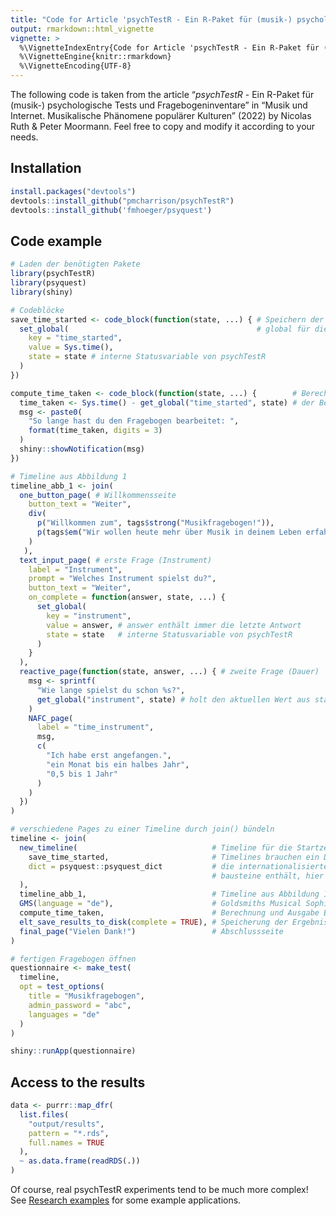 ```yaml
---
title: "Code for Article 'psychTestR - Ein R-Paket für (musik-) psychologische Tests und Fragebogeninventare'"
output: rmarkdown::html_vignette
vignette: >
  %\VignetteIndexEntry{Code for Article 'psychTestR - Ein R-Paket für (musik-) psychologische Tests und Fragebogeninventare'}
  %\VignetteEngine{knitr::rmarkdown}
  %\VignetteEncoding{UTF-8}
---
```


The following code is taken from the article "*psychTestR* - Ein R-Paket für (musik-) psychologische Tests und Fragebogeninventare" in "Musik und Internet. Musikalische Phänomene populärer Kulturen" (2022) by Nicolas Ruth & Peter Moormann. Feel free to copy and modify it according to your needs. <!-- This link needs to be specified. Viola informs Peter as soon as she knows the link. -->


## Installation
```r
install.packages("devtools")
devtools::install_github("pmcharrison/psychTestR")
devtools::install_github('fmhoeger/psyquest')
```

## Code example 
```r
# Laden der benötigten Pakete
library(psychTestR)
library(psyquest)
library(shiny)

# Codeblöcke
save_time_started <- code_block(function(state, ...) { # Speichern der Startzeit
  set_global(                                          # global für diesen Teilnehmer
    key = "time_started",
    value = Sys.time(),
    state = state # interne Statusvariable von psychTestR
  )
})

compute_time_taken <- code_block(function(state, ...) {        # Berechnung und Ausgabe
  time_taken <- Sys.time() - get_global("time_started", state) # der Bearbeitungsdauer
  msg <- paste0(
    "So lange hast du den Fragebogen bearbeitet: ",
    format(time_taken, digits = 3)
  )
  shiny::showNotification(msg)
})

# Timeline aus Abbildung 1
timeline_abb_1 <- join(
  one_button_page( # Willkommensseite
    button_text = "Weiter",
    div(
      p("Willkommen zum", tags$strong("Musikfragebogen!")),
      p(tags$em("Wir wollen heute mehr über Musik in deinem Leben erfahren."))
    )
   ),
  text_input_page( # erste Frage (Instrument)
    label = "Instrument",
    prompt = "Welches Instrument spielst du?",
    button_text = "Weiter",
    on_complete = function(answer, state, ...) {
      set_global(
        key = "instrument",
        value = answer, # answer enthält immer die letzte Antwort
        state = state   # interne Statusvariable von psychTestR
      )
    }
  ),
  reactive_page(function(state, answer, ...) { # zweite Frage (Dauer)
    msg <- sprintf(
      "Wie lange spielst du schon %s?",
      get_global("instrument", state) # holt den aktuellen Wert aus state
    )
    NAFC_page(
      label = "time_instrument",
      msg,
      c(
        "Ich habe erst angefangen.",
        "ein Monat bis ein halbes Jahr",
        "0,5 bis 1 Jahr"
      )
    )
  })
)

# verschiedene Pages zu einer Timeline durch join() bündeln
timeline <- join(
  new_timeline(                              # Timeline für die Startzeit
    save_time_started,                       # Timelines brauchen ein Dictionary, das
    dict = psyquest::psyquest_dict           # die internationalisierten Sprach-
                                             # bausteine enthält, hier nur ein Dummy.
  ),
  timeline_abb_1,                            # Timeline aus Abbildung 1
  GMS(language = "de"),                      # Goldsmiths Musical Sophistication Index
  compute_time_taken,                        # Berechnung und Ausgabe Bearbeitungsdauer
  elt_save_results_to_disk(complete = TRUE), # Speicherung der Ergebnisse
  final_page("Vielen Dank!")                 # Abschlussseite
)

# fertigen Fragebogen öffnen
questionnaire <- make_test(
  timeline,
  opt = test_options(
    title = "Musikfragebogen",
    admin_password = "abc",
    languages = "de"
  )
)

shiny::runApp(questionnaire)
```

## Access to the results
```r
data <- purrr::map_dfr(
  list.files(
    "output/results",
    pattern = "*.rds",
    full.names = TRUE
  ),
  ~ as.data.frame(readRDS(.))
)
```

Of course, real psychTestR experiments tend to be much more complex!
See [Research examples](https://pmcharrison.github.io/psychTestR/articles/a2-research-examples.html)
for some example applications.
